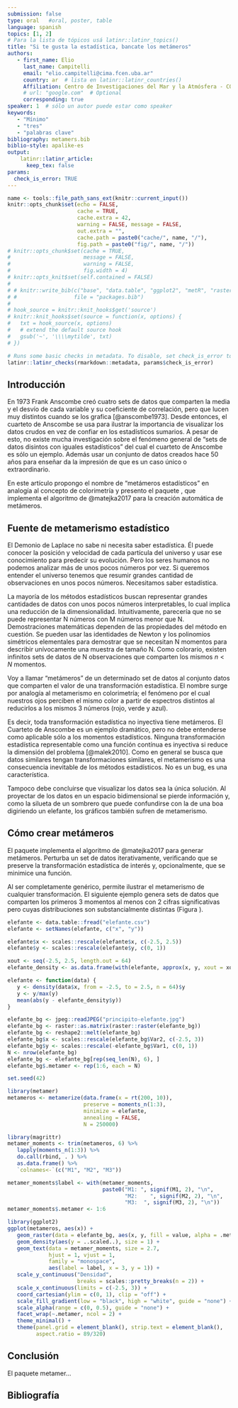 ```yaml
---
submission: false
type: oral   #oral, poster, table
language: spanish
topics: [1, 2]
# Para la lista de tópicos usá latinr::latinr_topics()
title: "Si te gusta la estadística, bancate los metámeros"
authors:
   - first_name: Elio
     last_name: Campitelli
     email: "elio.campitelli@cima.fcen.uba.ar"
     country: ar  # lista en latinr::latinr_countries()
     Affiliation: Centro de Investigaciones del Mar y la Atmósfera - CONICET
     # url: "google.com"  # Optional 
     corresponding: true
speaker: 1  # sólo un autor puede estar como speaker
keywords: 
   - "Mínimo"
   - "tres"
   - "palabras clave"
bibliography: metamers.bib
biblio-style: apalike-es   
output: 
    latinr::latinr_article:
      keep_tex: false
params: 
  check_is_error: TRUE
---
```

```r
name <- tools::file_path_sans_ext(knitr::current_input())
knitr::opts_chunk$set(echo = FALSE,
                      cache = TRUE,
                      cache.extra = 42, 
                      warning = FALSE, message = FALSE,
                      out.extra = "", 
                      cache.path = paste0("cache/", name, "/"),
                      fig.path = paste0("fig/", name, "/"))
# knitr::opts_chunk$set(cache = TRUE,
#                       message = FALSE,
#                       warning = FALSE,
#                       fig.width = 4)
# knitr::opts_knit$set(self.contained = FALSE)
# 
# # knitr::write_bib(c("base", "data.table", "ggplot2", "metR", "raster"), 
# #                  file = "packages.bib")
# 
# hook_source = knitr::knit_hooks$get('source')
# knitr::knit_hooks$set(source = function(x, options) {
#   txt = hook_source(x, options)
#   # extend the default source hook
#   gsub('~', '\\\\mytilde', txt)
# })
```

```r
# Runs some basic checks in metadata. To disable, set check_is_error to FALSE
latinr::latinr_checks(rmarkdown::metadata, params$check_is_error)
```

## Introducción

En 1973 Frank Anscombe creó cuatro sets de datos que comparten la media y el desvío de cada variable y su coeficiente de correlación, pero que lucen muy distintos cuando se los grafica [@anscombe1973]. Desde entonces, el cuarteto de Anscombe se usa para ilustrar la importancia de visualizar los datos crudos en vez de confiar en los estadísticos sumarios. A pesar de esto, no existe mucha investigación sobre el fenómeno general de "sets de datos disintos con iguales estadísticos" del cual el cuarteto de Anscombe es sólo un ejemplo. Además usar un conjunto de datos creados hace 50 años para enseñar da la impresión de que es un caso único o extraordinario.

En este artículo propongo el nombre de "metámeros estadísticos" en analogía al concepto de colorimetría y presento el paquete \CRANpkg{metamer}, que implementa el algoritmo de @matejka2017 para la creación automática de metámeros. 

## Fuente de metamerismo estadístico

El Demonio de Laplace no sabe ni necesita saber estadística. Él puede conocer la posición y velocidad de cada partícula del universo y usar ese conocimiento para predecir su evolución. Pero los seres humanos no podemos analizar más de unos pocos números por vez. Si queremos entender el universo tenemos que resumir grandes cantidad de observaciones en unos pocos números. Necesitamos saber estadística.

La mayoría de los métodos estadísticos buscan representar grandes cantidades de datos con unos pocos números interpretables, lo cual implica una reducción de la dimensionalidad. Intuitivamente, parecería que no se puede representar N números con M números menor que N. Demostraciones matemáticas dependen de las propiedades del método en cuestión. Se pueden usar las identidades de Newton y los polinomios simétricos elementales para demostrar que se necesitan N momentos para describir unívocamente una muestra de tamaño N\footnote{Técnicamente unívocamente a menos de una permutación.}. Como colorario, existen infinitos sets de datos de N observaciones que comparten los mismos $n < N$ momentos. 

Voy a llamar "metámeros" de un determinado set de datos al conjunto datos que comparten el valor de una transformación estadística. El nombre surge por analogía al metamerismo en colorimetría; el fenómeno por el cual nuestros ojos perciben el mismo color a partir de espectros distintos al reducirlos a los mismos 3 números (rojo, verde y azul). 

Es decir, toda transformación estadística no inyectiva tiene metámeros. El Cuarteto de Anscombe es un ejemplo dramático, pero no debe entenderse como aplicable sólo a los momentos estadísticos. Ninguna transformación estadística representable como una función contínua es inyectiva si reduce la dimensión del problema [@malek2010]. Como en general se busca que datos similares tengan transformaciones similares, el metamerismo es una consecuencia inevitable de los métodos estadísticos. No es un bug, es una característica.

Tampoco debe concluirse que visualizar los datos sea la única solución. Al proyectar de los datos en un espacio bidimensional se pierde información y, como la silueta de un sombrero que puede confundirse con la de una boa digiriendo un elefante, los gráficos también sufren de metamerismo. 

## Cómo crear metámeros

El paquete \CRANpkg{metamer} implementa el algoritmo de @matejka2017 para generar metámeros. Perturba un set de datos iterativamente, verificando que se preserve la transformación estadística de interés y, opcionalmente, que se minimice una función.

Al ser completamente genérico, permite ilustrar el metamerismo de cualquier transformación. El siguiente ejemplo genera sets de datos que comparten los primeros 3 momentos al menos con 2 cifras significativas pero cuyas distribuciones son substancialmente distintas (Figura \ref{fig:plot}).

```r
elefante <- data.table::fread("elefante.csv")
elefante <- setNames(elefante, c("x", "y"))

elefante$x <- scales::rescale(elefante$x, c(-2.5, 2.5))
elefante$y <- scales::rescale(elefante$y, c(0, 1))

xout <- seq(-2.5, 2.5, length.out = 64)
elefante_density <- as.data.frame(with(elefante, approx(x, y, xout = xout)))

elefante <- function(data) {
   y <- density(data$x, from = -2.5, to = 2.5, n = 64)$y
   y <- y/max(y)
   mean(abs(y - elefante_density$y))
}
```

```r
elefante_bg <- jpeg::readJPEG("principito-elefante.jpg")
elefante_bg <- raster::as.matrix(raster::raster(elefante_bg))
elefante_bg <- reshape2::melt(elefante_bg)
elefante_bg$x <- scales::rescale(elefante_bg$Var2, c(-2.5, 3))
elefante_bg$y <- scales::rescale(-elefante_bg$Var1, c(0, 1))
N <- nrow(elefante_bg)
elefante_bg <- elefante_bg[rep(seq_len(N), 6), ]
elefante_bg$.metamer <- rep(1:6, each = N)
```


```r
set.seed(42)
```

```r
library(metamer)
metameros <- metamerize(data.frame(x = rt(200, 10)), 
                        preserve = moments_n(1:3),
                        minimize = elefante,
                        annealing = FALSE,
                        N = 250000)
```


```r
library(magrittr)
metamer_moments <- trim(metameros, 6) %>% 
   lapply(moments_n(1:3)) %>% 
   do.call(rbind, . ) %>% 
   as.data.frame() %>% 
   `colnames<-`(c("M1", "M2", "M3"))

metamer_moments$label <- with(metamer_moments, 
                              paste0("M1: ", signif(M1, 2), "\n",
                                     "M2:    ", signif(M2, 2), "\n",
                                     "M3:  ", signif(M3, 2), "\n"))
metamer_moments$.metamer <- 1:6
```


```r
library(ggplot2)
ggplot(metameros, aes(x)) +
   geom_raster(data = elefante_bg, aes(x, y, fill = value, alpha = .metamer^2)) +
   geom_density(aes(y = ..scaled..), size = 1) + 
   geom_text(data = metamer_moments, size = 2.7, 
             hjust = 1, vjust = 1, 
             family = "monospace",
             aes(label = label, x = 3, y = 1)) +
   scale_y_continuous("Densidad", 
                      breaks = scales::pretty_breaks(n = 2)) +
   scale_x_continuous(limits = c(-2.5, 3)) +
   coord_cartesian(ylim = c(0, 1), clip = "off") +
   scale_fill_gradient(low = "black", high = "white", guide = "none") +
   scale_alpha(range = c(0, 0.5), guide = "none") +
   facet_wrap(~.metamer, ncol = 2) +
   theme_minimal() +
   theme(panel.grid = element_blank(), strip.text = element_blank(),
         aspect.ratio = 89/320)
```

## Conclusión 

El paquete metamer...

## Bibliografía
